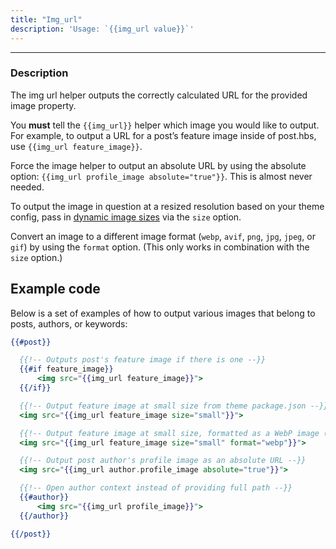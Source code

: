 ```yaml
---
title: "Img_url"
description: 'Usage: `{{img_url value}}`'
---
```


***

### Description

The img url helper outputs the correctly calculated URL for the provided image property.

You **must** tell the `{{img_url}}` helper which image you would like to output. For example, to output a URL for a post’s feature image inside of post.hbs, use `{{img_url feature_image}}`.

Force the image helper to output an absolute URL by using the absolute option: `{{img_url profile_image absolute="true"}}`. This is almost never needed.

To output the image in question at a resized resolution based on your theme config, pass in [dynamic image sizes](/docs/themes/responsive-images/) via the `size` option.

Convert an image to a different image format (`webp`, `avif`, `png`, `jpg`, `jpeg`, or `gif`) by using the `format` option. (This only works in combination with the `size` option.)

## Example code

Below is a set of examples of how to output various images that belong to posts, authors, or keywords:

```handlebars
{{#post}}

  {{!-- Outputs post's feature image if there is one --}}
  {{#if feature_image}}
      <img src="{{img_url feature_image}}">
  {{/if}}

  {{!-- Output feature image at small size from theme package.json --}}
  <img src="{{img_url feature_image size="small"}}">

  {{!-- Output feature image at small size, formatted as a WebP image (size is required) --}}
  <img src="{{img_url feature_image size="small" format="webp"}}">

  {{!-- Output post author's profile image as an absolute URL --}}
  <img src="{{img_url author.profile_image absolute="true"}}">

  {{!-- Open author context instead of providing full path --}}
  {{#author}}
      <img src="{{img_url profile_image}}">
  {{/author}}

{{/post}}
```